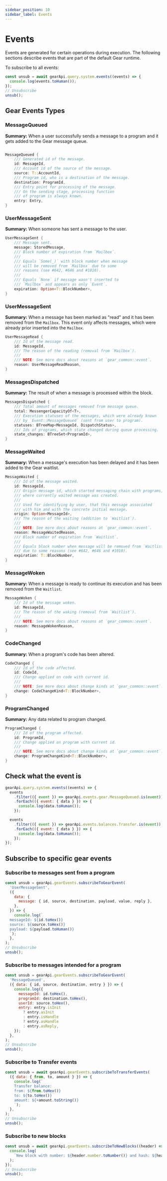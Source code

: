 ```yaml
---
sidebar_position: 10
sidebar_label: Events
---
```


# Events

Events are generated for certain operations during execution. The following sections describe events that are part of the default Gear runtime.

To subscribe to all events:

```javascript
const unsub = await gearApi.query.system.events((events) => {
  console.log(events.toHuman());
});
// Unsubscribe
unsub();
```

## Gear Events Types

### MessageQueued

**Summary:** When a user successfully sends a message to a program and it gets added to the Gear message queue.

```rust

MessageQueued {
    /// Generated id of the message.
    id: MessageId,
    /// Account id of the source of the message.
    source: T::AccountId,
    /// Program id, who is a destination of the message.
    destination: ProgramId,
    /// Entry point for processing of the message.
    /// On the sending stage, processing function
    /// of program is always known.
    entry: Entry,
}

```

### UserMessageSent

**Summary:** When someone has sent a message to the user.

```rust
UserMessageSent {
    /// Message sent.
    message: StoredMessage,
    /// Block number of expiration from `Mailbox`.
    ///
    /// Equals `Some(_)` with block number when message
    /// will be removed from `Mailbox` due to some
    /// reasons (see #642, #646 and #1010).
    ///
    /// Equals `None` if message wasn't inserted to
    /// `Mailbox` and appears as only `Event`.
    expiration: Option<T::BlockNumber>,
}
```

### UserMessageSent

**Summary:** When a message has been marked as "read" and it has been removed from the `Mailbox`. This event only affects messages, which were already prior inserted into the `Mailbox`.

```rust
UserMessageRead {
    /// Id of the message read.
    id: MessageId,
    /// The reason of the reading (removal from `Mailbox`).
    ///
    /// NOTE: See more docs about reasons at `gear_common::event`.
    reason: UserMessageReadReason,
}
```

### MessagesDispatched

**Summary:** The result of when a message is processed within the block.

```rust
MessagesDispatched {
    /// Total amount of messages removed from message queue.
    total: MessengerCapacityOf<T>,
    /// Execution statuses of the messages, which were already known
    /// by `Event::MessageQueued` (sent from user to program).
    statuses: BTreeMap<MessageId, DispatchStatus>,
    /// Ids of programs, which state changed during queue processing.
    state_changes: BTreeSet<ProgramId>,
}
```

### MessageWaited

**Summary:** When a message's execution has been delayed and it has been added to the Gear waitlist.

```rust
MessageWaited {
    /// Id of the message waited.
    id: MessageId,
    /// Origin message id, which started messaging chain with programs,
    /// where currently waited message was created.
    ///
    /// Used for identifying by user, that this message associated
    /// with him and with the concrete initial message.
    origin: Option<MessageId>,
    /// The reason of the waiting (addition to `Waitlist`).
    ///
    /// NOTE: See more docs about reasons at `gear_common::event`.
    reason: MessageWaitedReason,
    /// Block number of expiration from `Waitlist`.
    ///
    /// Equals block number when message will be removed from `Waitlist`
    /// due to some reasons (see #642, #646 and #1010).
    expiration: T::BlockNumber,
}
```

### MessageWoken

**Summary:** When a message is ready to continue its execution and has been removed from the `Waitlist`.

```rust
MessageWoken {
    /// Id of the message woken.
    id: MessageId,
    /// The reason of the waking (removal from `Waitlist`).
    ///
    /// NOTE: See more docs about reasons at `gear_common::event`.
    reason: MessageWokenReason,
}
```

### CodeChanged

**Summary:** When a program's code has been altered.

```rust
CodeChanged {
    /// Id of the code affected.
    id: CodeId,
    /// Change applied on code with current id.
    ///
    /// NOTE: See more docs about change kinds at `gear_common::event`.
    change: CodeChangeKind<T::BlockNumber>,
}
```

### ProgramChanged

**Summary:** Any data related to program changed.

```rust
ProgramChanged {
    /// Id of the program affected.
    id: ProgramId,
    /// Change applied on program with current id.
    ///
    /// NOTE: See more docs about change kinds at `gear_common::event`.
    change: ProgramChangeKind<T::BlockNumber>,
}
```

## Check what the event is

```javascript
gearApi.query.system.events((events) => {
  events
    .filter(({ event }) => gearApi.events.gear.MessageQueued.is(event))
    .forEach(({ event: { data } }) => {
      console.log(data.toHuman());
    });

  events
    .filter(({ event }) => gearApi.events.balances.Transfer.is(event))
    .forEach(({ event: { data } }) => {
      console.log(data.toHuman());
    });
});
```

## Subscribe to specific gear events

### Subscribe to messages sent from a program

```javascript
const unsub = gearApi.gearEvents.subscribeToGearEvent(
  'UserMessageSent',
  ({
    data: {
      message: { id, source, destination, payload, value, reply },
    },
  }) => {
    console.log(`
  messageId: ${id.toHex()}
  source: ${source.toHex()}
  payload: ${payload.toHuman()}
  `);
  },
);
// Unsubscribe
unsub();
```

### Subscribe to messages intended for a program

```javascript
const unsub = gearApi.gearEvents.subscribeToGearEvent(
  'MessageQueued',
  ({ data: { id, source, destination, entry } }) => {
    console.log({
      messageId: id.toHex(),
      programId: destination.toHex(),
      userId: source.toHex(),
      entry: entry.isInit
        ? entry.asInit
        : entry.isHandle
        ? entry.asHandle
        : entry.asReply,
    });
  },
);
// Unsubscribe
unsub();
```

### Subscribe to Transfer events

```javascript
const unsub = await gearApi.gearEvents.subscribeToTransferEvents(
  ({ data: { from, to, amount } }) => {
    console.log(`
    Transfer balance:
    from: ${from.toHex()}
    to: ${to.toHex()}
    amount: ${+amount.toString()}
    `);
  },
);
// Unsubscribe
unsub();
```

### Subscribe to new blocks

```javascript
const unsub = await gearApi.gearEvents.subscribeToNewBlocks((header) => {
  console.log(
    `New block with number: ${header.number.toNumber()} and hash: ${header.hash.toHex()}`,
  );
});
// Unsubscribe
unsub();
```
